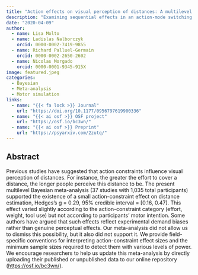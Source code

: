 ```yaml
---
title: "Action effects on visual perception of distances: A multilevel Bayesian meta-analysis"
description: "Examining sequential effects in an action-mode switching paradigm (typing execution and typing imagery)."
date: "2020-04-09"
author: 
  - name: Lisa Molto
  - name: Ladislas Nalborczyk
    orcid: 0000-0002-7419-9855
  - name: Richard Palluel-Germain
    orcid: 0000-0002-2650-2602
  - name: Nicolas Morgado
    orcid: 0000-0001-9345-915X
image: featured.jpeg
categories:
  - Bayesian
  - Meta-analysis
  - Motor simulation
links:
  - name: "{{< fa lock >}} Journal"
    url: "https://doi.org/10.1177/0956797619900336"
  - name: "{{< ai osf >}} OSF project"
    url: "https://osf.io/bc3wn/"
  - name: "{{< ai osf >}} Preprint"
    url: "https://psyarxiv.com/2zutq/"
---
```


## Abstract

Previous studies have suggested that action constraints influence visual perception of distances. For instance, the greater the effort to cover a distance, the longer people perceive this distance to be. The present multilevel Bayesian meta-analysis (37 studies with 1,035 total participants) supported the existence of a small action-constraint effect on distance estimation, Hedges's g = 0.29, 95% credible interval = [0.16, 0.47]. This effect varied slightly according to the action-constraint category (effort, weight, tool use) but not according to participants’ motor intention. Some authors have argued that such effects reflect experimental demand biases rather than genuine perceptual effects. Our meta-analysis did not allow us to dismiss this possibility, but it also did not support it. We provide field-specific conventions for interpreting action-constraint effect sizes and the minimum sample sizes required to detect them with various levels of power. We encourage researchers to help us update this meta-analysis by directly uploading their published or unpublished data to our online repository (<https://osf.io/bc3wn/>).
